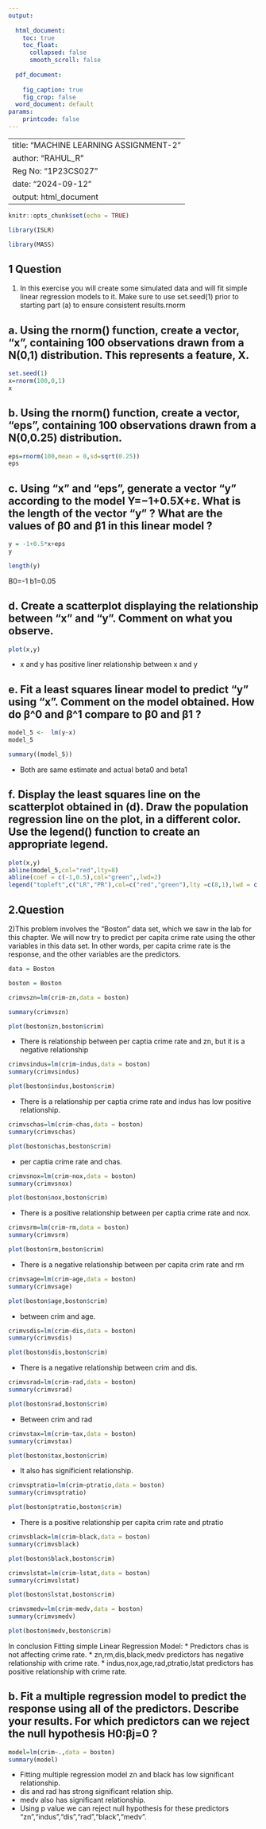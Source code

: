 ---
output:
  
  html_document:
    toc: true
    toc_float:
      collapsed: false
      smooth_scroll: false
        
  pdf_document:
    
    fig_caption: true
    fig_crop: false
  word_document: default
params:
    printcode: false
---

---
title: "MACHINE LEARNING ASSIGNMENT-2"
author: "RAHUL_R"
Reg No: "1P23CS027"
date: "2024-09-12"
output: html_document
---

```{r setup, include=FALSE}
knitr::opts_chunk$set(echo = TRUE)
```


```{r}
library(ISLR)
```

```{r}
library(MASS)
```
## 1 Question
 1. In this exercise you will create some simulated data and will fit simple linear regression models to it. Make sure to use set.seed(1) prior to starting part (a) to ensure consistent results.rnorm

## a.	Using the rnorm() function, create a vector, “x”, containing 100 observations drawn from a N(0,1) distribution. This represents a feature, X.

```{r}
set.seed(1)
x=rnorm(100,0,1)
x
```


## b.	Using the rnorm() function, create a vector, “eps”, containing 100 observations drawn from a N(0,0.25) distribution.


```{r}
eps=rnorm(100,mean = 0,sd=sqrt(0.25))
eps
```

## c.	Using “x” and “eps”, generate a vector “y” according to the model Y=−1+0.5X+ε. What is the length of the vector “y” ? What are the values of β0 and β1 in this linear model ?
```{r}
y = -1+0.5*x+eps
y
```


```{r}
length(y)
```
B0=-1
b1=0.05


## d.	Create a scatterplot displaying the relationship between “x” and “y”. Comment on what you observe.

```{r}
plot(x,y)
```
* x and y has positive liner relationship between x and y


## e.	Fit a least squares linear model to predict “y” using “x”. Comment on the model obtained. How do β^0 and β^1 compare to β0 and β1 ?
```{r}

model_5 <-  lm(y~x)
model_5
```


```{r}
summary((model_5))
```

* Both are same estimate  and actual beta0 and beta1

## f.	Display the least squares line on the scatterplot obtained in (d). Draw the population regression line on the plot, in a different color. Use the legend() function to create an appropriate legend.


```{r}
plot(x,y)
abline(model_5,col="red",lty=8)
abline(coef = c(-1,0.5),col="green",,lwd=2)
legend("topleft",c("LR","PR"),col=c("red","green"),lty =c(8,1),lwd = c(2,3))
```

## 2.Question
2)This problem involves the “Boston” data set, which we saw in the lab for this chapter. We will now try to predict per capita crime rate using the other variables in this data set. In other words, per capita crime rate is the response, and the other variables are the predictors.


```{r}
data = Boston
```


```{r}
boston = Boston

```


```{r}
crimvszn=lm(crim~zn,data = boston)
```


```{r}
summary(crimvszn)
```


```{r}
plot(boston$zn,boston$crim)
```

* There is relationship between per captia crime rate and zn, but it is a negative relationship

```{r}
crimvsindus=lm(crim~indus,data = boston)
summary(crimvsindus)
```


```{r}
plot(boston$indus,boston$crim)
```

* There is a relationship per captia crime rate and indus has low positive relationship.


```{r}
crimvschas=lm(crim~chas,data = boston)
summary(crimvschas)
```


```{r}
plot(boston$chas,boston$crim)
```

* per captia crime rate and chas.


```{r}
crimvsnox=lm(crim~nox,data = boston)
summary(crimvsnox)
```


```{r}
plot(boston$nox,boston$crim)
```
* There is a positive relationship between per captia crime rate and nox.

```{r}
crimvsrm=lm(crim~rm,data = boston)
summary(crimvsrm)
```


```{r}
plot(boston$rm,boston$crim)
```

* There is a negative relationship between per capita crim rate and rm

```{r}
crimvsage=lm(crim~age,data = boston)
summary(crimvsage)
```


```{r}
plot(boston$age,boston$crim)
```

* between crim and age.

```{r}
crimvsdis=lm(crim~dis,data = boston)
summary(crimvsdis)
```


```{r}
plot(boston$dis,boston$crim)
```
 * There is a negative relationship between crim and dis.
 

```{r}
crimvsrad=lm(crim~rad,data = boston)
summary(crimvsrad)
```


```{r}
plot(boston$rad,boston$crim)
```

* Between crim and rad

```{r}
crimvstax=lm(crim~tax,data = boston)
summary(crimvstax)
```


```{r}
plot(boston$tax,boston$crim)
```

* It also has significient relationship.

```{r}
crimvsptratio=lm(crim~ptratio,data = boston)
summary(crimvsptratio)
```


```{r}
plot(boston$ptratio,boston$crim)
```

* There is a positive relationship per capita crim rate and ptratio 

```{r}
crimvsblack=lm(crim~black,data = boston)
summary(crimvsblack)
```


```{r}
plot(boston$black,boston$crim)
```



```{r}
crimvslstat=lm(crim~lstat,data = boston)
summary(crimvslstat)
```


```{r}
plot(boston$lstat,boston$crim)
```



```{r}
crimvsmedv=lm(crim~medv,data = boston)
summary(crimvsmedv)
```


```{r}
plot(boston$medv,boston$crim)
```

In conclusion Fitting simple Linear Regression Model:
* Predictors chas is not affecting crime rate.
* zn,rm,dis,black,medv predictors has negative relationship with crime rate.
* indus,nox,age,rad,ptratio,lstat  predictors has positive relationship with crime rate.


## b.	Fit a multiple regression model to predict the response using all of the predictors. Describe your results. For which predictors can we reject the null hypothesis H0:βj=0 ?

```{r}
model=lm(crim~.,data = boston)
summary(model)
```

* Fitting multiple regression model zn and black has low significant relationship.
* dis and rad has strong significant relation ship.
* medv also has significant relationship.
* Using p value we can reject null hypothesis for these predictors “zn”,“indus”,“dis”,“rad”,“black”,“medv”.








